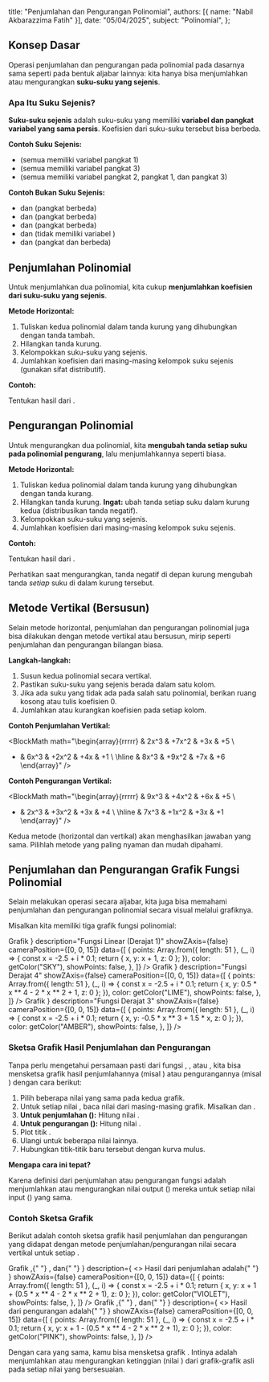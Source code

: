 
  title: "Penjumlahan dan Pengurangan Polinomial",
  authors: [{ name: "Nabil Akbarazzima Fatih" }],
  date: "05/04/2025",
  subject: "Polinomial",
};

## Konsep Dasar

Operasi penjumlahan dan pengurangan pada polinomial pada dasarnya sama seperti pada bentuk aljabar lainnya: kita hanya bisa menjumlahkan atau mengurangkan **suku-suku yang sejenis**.

### Apa Itu Suku Sejenis?

**Suku-suku sejenis** adalah suku-suku yang memiliki **variabel dan pangkat variabel yang sama persis**. Koefisien dari suku-suku tersebut bisa berbeda.

**Contoh Suku Sejenis:**

- <InlineMath math="3x, \space -7x, \space -\frac{1}{5}x" /> (semua memiliki variabel <InlineMath math="x" /> pangkat
  1)
- <InlineMath math="\frac{1}{2}x^3, \space 4x^3, \space -2x^3" /> (semua memiliki
  variabel <InlineMath math="x" /> pangkat 3)
- <InlineMath math="2x^2yz^3, \space \frac{3}{4}x^2yz^3, \space -5z^3x^2y" /> (semua
  memiliki variabel <InlineMath math="x" /> pangkat 2, <InlineMath math="y" /> pangkat
  1, dan <InlineMath math="z" /> pangkat 3)

**Contoh Bukan Suku Sejenis:**

- <InlineMath math="11x" /> dan <InlineMath math="4x^2" /> (pangkat <InlineMath math="x" /> berbeda)
- <InlineMath math="4x^3" /> dan <InlineMath math="-2x^4" /> (pangkat <InlineMath math="x" /> berbeda)
- <InlineMath math="4x^2" /> dan <InlineMath math="-x^5" /> (pangkat <InlineMath math="x" /> berbeda)
- <InlineMath math="\frac{3}{4}x^2yz^3" /> dan <InlineMath math="2x^2y" /> (tidak
  memiliki variabel <InlineMath math="z^3" />)
- <InlineMath math="\frac{3}{4}x^2yz^3" /> dan <InlineMath math="-7xy^2z^3" /> (pangkat <InlineMath math="x" /> dan <InlineMath math="y" /> berbeda)

## Penjumlahan Polinomial

Untuk menjumlahkan dua polinomial, kita cukup **menjumlahkan koefisien dari suku-suku yang sejenis**.

**Metode Horizontal:**

1.  Tuliskan kedua polinomial dalam tanda kurung yang dihubungkan dengan tanda tambah.
2.  Hilangkan tanda kurung.
3.  Kelompokkan suku-suku yang sejenis.
4.  Jumlahkan koefisien dari masing-masing kelompok suku sejenis (gunakan sifat distributif).

**Contoh:**

Tentukan hasil dari <InlineMath math="(2x^3 + 7x^2 + 3x + 5) + (6x^3 + 2x^2 + 4x + 1)" />.

<div className="flex flex-col gap-4">
  <BlockMath math="(2x^3 + 7x^2 + 3x + 5) + (6x^3 + 2x^2 + 4x + 1)" />
  <BlockMath math="= 2x^3 + 7x^2 + 3x + 5 + 6x^3 + 2x^2 + 4x + 1 \quad \text{(Hilangkan kurung)}" />
  <BlockMath math="= (2x^3 + 6x^3) + (7x^2 + 2x^2) + (3x + 4x) + (5 + 1) \quad \text{(Kelompokkan suku sejenis)}" />
  <BlockMath math="= (2 + 6)x^3 + (7 + 2)x^2 + (3 + 4)x + (5 + 1) \quad \text{(Sifat distributif)}" />
  <BlockMath math="= 8x^3 + 9x^2 + 7x + 6 \quad \text{(Hasil akhir)}" />
</div>

## Pengurangan Polinomial

Untuk mengurangkan dua polinomial, kita **mengubah tanda setiap suku pada polinomial pengurang**, lalu menjumlahkannya seperti biasa.

**Metode Horizontal:**

1.  Tuliskan kedua polinomial dalam tanda kurung yang dihubungkan dengan tanda kurang.
2.  Hilangkan tanda kurung. **Ingat:** ubah tanda setiap suku dalam kurung kedua (distribusikan tanda negatif).
3.  Kelompokkan suku-suku yang sejenis.
4.  Jumlahkan koefisien dari masing-masing kelompok suku sejenis.

**Contoh:**

Tentukan hasil dari <InlineMath math="(9x^3 + 4x^2 + 6x + 5) - (2x^3 + 3x^2 + 3x + 4)" />.

<div className="flex flex-col gap-4">
  <BlockMath math="(9x^3 + 4x^2 + 6x + 5) - (2x^3 + 3x^2 + 3x + 4)" />
  <BlockMath math="= 9x^3 + 4x^2 + 6x + 5 - 2x^3 - 3x^2 - 3x - 4 \quad \text{(Ubah tanda \& hilangkan kurung)}" />
  <BlockMath math="= (9x^3 - 2x^3) + (4x^2 - 3x^2) + (6x - 3x) + (5 - 4) \quad \text{(Kelompokkan suku sejenis)}" />
  <BlockMath math="= (9 - 2)x^3 + (4 - 3)x^2 + (6 - 3)x + (5 - 4) \quad \text{(Sifat distributif)}" />
  <BlockMath math="= 7x^3 + 1x^2 + 3x + 1 \quad \text{(Hasil akhir)}" />
  <BlockMath math="= 7x^3 + x^2 + 3x + 1" />
</div>

Perhatikan saat mengurangkan, tanda negatif di depan kurung mengubah tanda _setiap_ suku di dalam kurung tersebut.

## Metode Vertikal (Bersusun)

Selain metode horizontal, penjumlahan dan pengurangan polinomial juga bisa dilakukan dengan metode vertikal atau bersusun, mirip seperti penjumlahan dan pengurangan bilangan biasa.

**Langkah-langkah:**

1.  Susun kedua polinomial secara vertikal.
2.  Pastikan suku-suku yang sejenis berada dalam satu kolom.
3.  Jika ada suku yang tidak ada pada salah satu polinomial, berikan ruang kosong atau tulis koefisien 0.
4.  Jumlahkan atau kurangkan koefisien pada setiap kolom.

**Contoh Penjumlahan Vertikal:**

<BlockMath
  math="\begin{array}{rrrrr}
    & 2x^3 & +7x^2 & +3x & +5 \\
  + & 6x^3 & +2x^2 & +4x & +1 \\
  \hline
    & 8x^3 & +9x^2 & +7x & +6
  \end{array}"
/>

**Contoh Pengurangan Vertikal:**

<BlockMath
  math="\begin{array}{rrrrr}
    & 9x^3 & +4x^2 & +6x & +5 \\
  - & 2x^3 & +3x^2 & +3x & +4 \\
  \hline
  & 7x^3 & +1x^2 & +3x & +1
\end{array}"
/>

Kedua metode (horizontal dan vertikal) akan menghasilkan jawaban yang sama. Pilihlah metode yang paling nyaman dan mudah dipahami.

## Penjumlahan dan Pengurangan Grafik Fungsi Polinomial

Selain melakukan operasi secara aljabar, kita juga bisa memahami penjumlahan dan pengurangan polinomial secara visual melalui grafiknya.

Misalkan kita memiliki tiga grafik fungsi polinomial:

<div className="flex flex-col gap-4">
  <LineEquation
    title={
      <>
        Grafik <InlineMath math="f(x) = x + 1" />
      </>
    }
    description="Fungsi Linear (Derajat 1)"
    showZAxis={false}
    cameraPosition={[0, 0, 15]}
    data={[
      {
        points: Array.from({ length: 51 }, (_, i) => {
          const x = -2.5 + i * 0.1;
          return { x, y: x + 1, z: 0 };
        }),
        color: getColor("SKY"),
        showPoints: false,
      },
    ]}
  />
  <LineEquation
    title={
      <>
        Grafik <InlineMath math="g(x) = 0.5x^4 - 2x^2 + 1" />
      </>
    }
    description="Fungsi Derajat 4"
    showZAxis={false}
    cameraPosition={[0, 0, 15]}
    data={[
      {
        points: Array.from({ length: 51 }, (_, i) => {
          const x = -2.5 + i * 0.1;
          return { x, y: 0.5 * x ** 4 - 2 * x ** 2 + 1, z: 0 };
        }),
        color: getColor("LIME"),
        showPoints: false,
      },
    ]}
  />
  <LineEquation
    title={
      <>
        Grafik <InlineMath math="h(x) = -0.5x^3 + 1.5x" />
      </>
    }
    description="Fungsi Derajat 3"
    showZAxis={false}
    cameraPosition={[0, 0, 15]}
    data={[
      {
        points: Array.from({ length: 51 }, (_, i) => {
          const x = -2.5 + i * 0.1;
          return { x, y: -0.5 * x ** 3 + 1.5 * x, z: 0 };
        }),
        color: getColor("AMBER"),
        showPoints: false,
      },
    ]}
  />
</div>

### Sketsa Grafik Hasil Penjumlahan dan Pengurangan

Tanpa perlu mengetahui persamaan pasti dari fungsi <InlineMath math="f" />, <InlineMath math="g" />, atau <InlineMath math="h" />, kita bisa mensketsa grafik hasil penjumlahannya (misal <InlineMath math="f(x) + g(x)" />) atau pengurangannya (misal <InlineMath math="f(x) - g(x)" />) dengan cara berikut:

1.  Pilih beberapa nilai <InlineMath math="x" /> yang sama pada kedua grafik.
2.  Untuk setiap nilai <InlineMath math="x" />, baca nilai <InlineMath math="y" /> dari masing-masing grafik. Misalkan <InlineMath math="y_f = f(x)" /> dan <InlineMath math="y_g = g(x)" />.
3.  **Untuk penjumlahan (<InlineMath math="f(x) + g(x)" />):** Hitung nilai <InlineMath math="y_{\text{baru}} = y_f + y_g" />.
4.  **Untuk pengurangan (<InlineMath math="f(x) - g(x)" />):** Hitung nilai <InlineMath math="y_{\text{baru}} = y_f - y_g" />.
5.  Plot titik <InlineMath math="(x, y_{\text{baru}})" />.
6.  Ulangi untuk beberapa nilai <InlineMath math="x" /> lainnya.
7.  Hubungkan titik-titik baru tersebut dengan kurva mulus.

**Mengapa cara ini tepat?**

Karena definisi dari penjumlahan atau pengurangan fungsi adalah menjumlahkan atau mengurangkan nilai output (<InlineMath math="y" />) mereka untuk setiap nilai input (<InlineMath math="x" />) yang sama.

### Contoh Sketsa Grafik

Berikut adalah contoh sketsa grafik hasil penjumlahan <InlineMath math="f(x) + g(x)" /> dan pengurangan <InlineMath math="f(x) - g(x)" /> yang didapat dengan metode penjumlahan/pengurangan nilai <InlineMath math="y" /> secara vertikal untuk setiap <InlineMath math="x" />.

<div className="flex flex-col gap-4">
  <LineEquation
    title={
      <>
        Grafik <InlineMath math="f(x) + g(x)" />,{" "}
        <InlineMath math="f(x) = x + 1" />, dan{" "}
        <InlineMath math="g(x) = 0.5x^4 - 2x^2 + 1" />
      </>
    }
    description={
      <>
        Hasil dari penjumlahan <InlineMath math="f(x) + g(x)" /> adalah{" "}
        <InlineMath math="x + 1 + 0.5x^4 - 2x^2 + 1" />
      </>
    }
    showZAxis={false}
    cameraPosition={[0, 0, 15]}
    data={[
      {
        points: Array.from({ length: 51 }, (_, i) => {
          const x = -2.5 + i * 0.1;
          return { x, y: x + 1 + (0.5 * x ** 4 - 2 * x ** 2 + 1), z: 0 };
        }),
        color: getColor("VIOLET"),
        showPoints: false,
      },
    ]}
  />
  <LineEquation
    title={
      <>
        Grafik <InlineMath math="f(x) - g(x)" />,{" "}
        <InlineMath math="f(x) = x + 1" />, dan{" "}
        <InlineMath math="g(x) = 0.5x^4 - 2x^2 + 1" />
      </>
    }
    description={
      <>
        Hasil dari pengurangan <InlineMath math="f(x) - g(x)" /> adalah{" "}
        <InlineMath math="x + 1 - (0.5x^4 - 2x^2 + 1)" />
      </>
    }
    showZAxis={false}
    cameraPosition={[0, 0, 15]}
    data={[
      {
        points: Array.from({ length: 51 }, (_, i) => {
          const x = -2.5 + i * 0.1;
          return { x, y: x + 1 - (0.5 * x ** 4 - 2 * x ** 2 + 1), z: 0 };
        }),
        color: getColor("PINK"),
        showPoints: false,
      },
    ]}
  />
</div>

Dengan cara yang sama, kamu bisa mensketsa grafik <InlineMath math="f(x) + h(x), \space g(x) + h(x), \space f(x) - h(x), \space \text{dan} \space g(x) - h(x)" />. Intinya adalah menjumlahkan atau mengurangkan ketinggian (nilai <InlineMath math="y" />) dari grafik-grafik asli pada setiap nilai <InlineMath math="x" /> yang bersesuaian.
